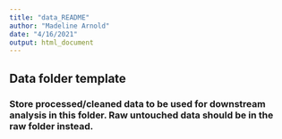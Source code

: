 ```yaml
---
title: "data_README"
author: "Madeline Arnold"
date: "4/16/2021"
output: html_document
---
```


## Data folder template

### Store processed/cleaned data to be used for downstream analysis in this folder. Raw untouched data should be in the raw folder instead.
